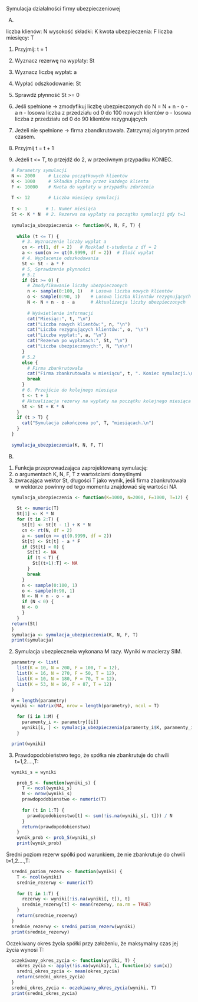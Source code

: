 Symulacja działalności firmy ubezpieczeniowej


A.

liczba klienów: N
wysokość składki: K
kwota ubezpieczenia: F
liczba miesięcy: T

1. Przyjmij: t = 1
2. Wyznacz rezerwę na wypłaty: St
3. Wyznacz liczbę wypłat: a
4. Wypłać odszkodowanie: St 

5. Sprawdź płynność St >= 0
  1. Jeśli spełnione -> zmodyfikuj liczbę ubezpieczonych do N = N + n - o - a
     n - losowa liczba z przedziału od 0 do 100 nowych klientów
     o - losowa liczba z przedziału od 0 do 90 klientów rezygnujących
  2. Jeżeli nie spełnione -> firma zbandkrutowała. 
  Zatrzymaj algorytm przed czasem.
  
6. Przyjmij t = t + 1
7. Jeżeli t <= T, to przejdź do 2, w przeciwnym przypadku KONIEC.

```r
  # Parametry symulacji
  N <- 2000     # Liczba początkowych klientów
  K <- 1000     # Składka płatna przez każdego klienta
  F <- 10000    # Kwota do wypłaty w przypadku zdarzenia
  
  T <- 12       # Liczba miesięcy symulacji
  
  t <- 1       # 1. Numer miesiąca
  St <- K * N  # 2. Rezerwa na wypłaty na początku symulacji gdy t=1
  
  symulacja_ubezpieczenia <- function(K, N, F, T) {
      
    while (t <= T) {
      # 3. Wyznaczenie liczby wypłat a
      cn <- rt(1, df = 2)   # Rozkład t-studenta z df = 2
      a <- sum(cn >= qt(0.9999, df = 2))  # Ilość wypłat
      # 4. Wypłacenie odszkodowania
      St <- St - a * F
      # 5, Sprawdzenie płynności
      # 5.1
      if (St >= 0) {
        # Zmodyfikowanie liczby ubezpieczonych
        n <- sample(0:100, 1)   # Losowa liczba nowych klientów
        o <- sample(0:90, 1)    # Losowa liczba klientów rezygnujących
        N <- N + n - o - a      # Aktualizacja liczby ubezpieczonych
        
        # Wyświetlenie informacji
        cat("Miesiąc:", t, "\n")
        cat("Liczba nowych klientów:", n, "\n")
        cat("Liczba rezygnujących klientów:", o, "\n")
        cat("Liczba wypłat:", a, "\n")
        cat("Rezerwa po wypłatach:", St, "\n")
        cat("Liczba ubezpieczonych:", N, "\n\n")
      } 
      # 5.2
      else {
        # Firma zbankrutowała
        cat("Firma zbankrutowała w miesiącu", t, ". Koniec symulacji.\n")
        break
      }
      # 6. Przejście do kolejnego miesiąca
      t <- t + 1
      # Aktualizacja rezerwy na wypłaty na początku kolejnego miesiąca
      St <- St + K * N
    }
    if (t > T) {
      cat("Symulacja zakończona po", T, "miesiącach.\n")
    }
  }
  
  symulacja_ubezpieczenia(K, N, F, T)
```


B.

1. Funkcja przeprowadzająca zaprojektowaną symulację:
  1. o argumentach K, N, F, T z wartościami domyślnymi
  2. zwracająca wektor St, długości T jako wynik, jeśli firma zbankrutowała w wektorze powinny od tego momentu znajdować się wartości NA
```r
  symulacja_ubezpieczenia <- function(K=1000, N=2000, F=1000, T=12) {
    
    St <- numeric(T)
    St[1] <- K * N
    for (t in 2:T) {
      St[t] <- St[t - 1] + K * N
      cn <- rt(N, df = 2) 
      a <- sum(cn >= qt(0.9999, df = 2))
      St[t] <- St[t] - a * F
      if (St[t] < 0) {
        St[t] <- NA
        if (t < T) {
          St[(t+1):T] <- NA
        }
        break
      }
      n <- sample(0:100, 1)  
      o <- sample(0:90, 1)  
      N <- N + n - o - a 
      if (N < 0) {
      N <- 0
      }
    }
  return(St)
  }
  symulacja <- symulacja_ubezpieczenia(K, N, F, T)
  print(symulacja)
```

2. Symulacja ubezpieczneia wykonana M razy. Wyniki w macierzy SIM.
```r
  parametry <- list(
    list(K = 10, N = 200, F = 100, T = 12),
    list(K = 16, N = 270, F = 50, T = 12),
    list(K = 10, N = 180, F = 70, T = 12),
    list(K = 53, N = 16, F = 87, T = 12)
  )

  M = length(parametry)
  wyniki <- matrix(NA, nrow = length(parametry), ncol = T)

    for (i in 1:M) {
      paramenty_i <- parametry[[i]]
      wyniki[i, ] <- symulacja_ubezpieczenia(paramenty_i$K, paramenty_i$N, paramenty_i$F, paramenty_i$T)
    }

  print(wyniki)
```

3. Prawdopodobieństwo tego, że spółka nie zbankrutuje do chwili t=1,2....,T:
```r
  wyniki_s = wyniki

    prob_S <- function(wyniki_s) {
      T <- ncol(wyniki_s)
      N <- nrow(wyniki_s)
      prawdopodobienstwo <- numeric(T)
      
      for (t in 1:T) {
        prawdopodobienstwo[t] <- sum(!is.na(wyniki_s[, t])) / N
      }
      return(prawdopodobienstwo)
    }
    wynik_prob <- prob_S(wyniki_s)
    print(wynik_prob)
```

  Średni poziom rezerw spółki pod warunkiem, że nie zbankrutuje do chwili t=1,2....,T:
```r
  sredni_poziom_rezerw <- function(wyniki) {
    T <- ncol(wyniki)
    srednie_rezerwy <- numeric(T)
    
    for (t in 1:T) {
      rezerwy <- wyniki[!is.na(wyniki[, t]), t]
      srednie_rezerwy[t] <- mean(rezerwy, na.rm = TRUE)
    }
    return(srednie_rezerwy)
  }
  srednie_rezerwy <- sredni_poziom_rezerw(wyniki)
  print(srednie_rezerwy)
```

  Oczekiwany okres życia spółki przy założeniu, że maksymalny czas jej życia wynosi T:
```r
  oczekiwany_okres_zycia <- function(wyniki, T) {
    okres_zycia <- apply(!is.na(wyniki), 1, function(x) sum(x))
    sredni_okres_zycia <- mean(okres_zycia)
    return(sredni_okres_zycia)
  }
  sredni_okres_zycia <- oczekiwany_okres_zycia(wyniki, T)
  print(sredni_okres_zycia)
```